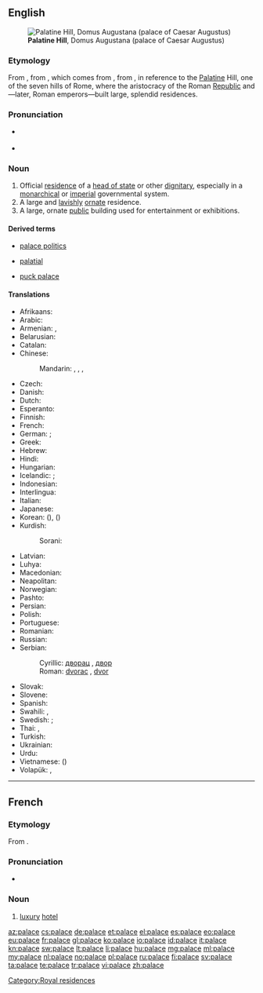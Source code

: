 {{also|Palace|pałace}}
==English==
{{wikipedia|mul=Taj Mahal}}
[[File:RomaPalatinoDalCircoMassimo.jpg|thumb|'''Palatine Hill''', Domus Augustana (palace of Caesar Augustus)]]

===Etymology===
From {{etyl|enm|en}}, from {{etyl|fro|en}} {{term|palais|lang=fro}}, which comes from {{etyl|la}} {{term|palatium|palātium|lang=la}}, from {{term|Palatium|Palātium|lang=la}}, in reference to the [[Palatine]] Hill, one of the seven hills of Rome, where the aristocracy of the Roman [[republic|Republic]] and—later, Roman emperors—built large, splendid residences.

===Pronunciation===
* {{a|UK|US}} {{IPA|/ˈpæləs/}}
* {{audio|en-us-palace.ogg|Audio (US)}}

===Noun===
{{en-noun}}

# Official [[residence]] of a [[head of state]] or other [[dignitary]], especially in a [[monarchical]] or [[imperial]] governmental system.
# A large and [[lavish]]ly [[ornate]] residence.
# A large, ornate [[public]] building used for entertainment or exhibitions.

====Derived terms====
{{rel-top3|Terms derived from ''palace''}}
* [[palace politics]]
{{rel-mid3}}
* [[palatial]]
{{rel-mid3}}
* [[puck palace]]
{{rel-bottom}}

====Translations====
{{trans-top|large, lavish residence}}
* Afrikaans: {{t-|af|paleis|xs=Afrikaans}}
* Arabic: {{t|ar|قصر|m|tr=qaSr|sc=Arab}}
* Armenian: {{t|hy|պալատ|tr=palat}}, {{t-|hy|դղյակ|tr=dġyak}}
* Belarusian: {{t|be|палац|m|tr=palác|sc=Cyrl}}
* Catalan: {{t|ca|palau|m}}
* Chinese:
*: Mandarin: {{t|zh|宮殿|sc=Hani}}, {{t|zh|宫殿|tr=gōngdiàn|sc=Hani}}, {{t|zh|宮|sc=Hani}}, {{t|zh|宫|tr=gōng|sc=Hani}}
* Czech: {{t+|cs|palác|m}}
* Danish: {{t-|da|palads|n}}
* Dutch: {{t+|nl|paleis|n}}
* Esperanto: {{t|eo|palaco}}
* Finnish: {{t+|fi|palatsi}}
* French: {{t+|fr|palais|m}}
* German: {{t+|de|Palast|m}}; {{t+|de|Schloss|n}}
* Greek: {{t+|el|παλάτι|tr=paláti}}
* Hebrew: {{t+|he|ארמון|f|tr=armon|sc=Hebr}}
* Hindi: {{t|hi|महल|m|tr=mahal|sc=Deva}}
* Hungarian: {{t+|hu|palota}}
* Icelandic: {{t-|is|palata|f}}; {{t+|is|höll|f}}
* Indonesian: {{t+|id|istana|xs=Indonesian}}
* Interlingua: {{t|ia|palatio}}
* Italian: {{t+|it|palazzo|m}}
* Japanese: {{t|ja|宮殿|tr=きゅうでん, kyūden|sc=Jpan}}
* Korean: {{t|ko|궁|tr=gung|sc=Kore}} ({{t|ko|宮|sc=Kore}}), {{t|ko|궁전|tr=gungjeon|sc=Kore}} ({{t|ko|宮殿|sc=Kore}})
* Kurdish:
*: Sorani: {{t|ku|سه‌را|tr=sarA|sc=ku-Arab}}
{{trans-mid}}
* Latvian: {{t-|lv|pils|f|xs=Latvian}}
* Luhya: {{tø|luy|ekasri}}
* Macedonian: {{t-|mk|дворец|m|tr=dvórec}}
* Neapolitan: {{t|nap|palàzzo}}
* Norwegian: {{t|no|palass|n}}
* Pashto: {{t+|ps|ماڼۍ|f|tr=mānnəi|sc=ps-Arab|xs=Pashto}}
* Persian: {{t|fa|کاخ|tr=kâkh|sc=fa-Arab}}
* Polish: {{t-|pl|pałac|m}}
* Portuguese: {{t+|pt|palácio|m}}
* Romanian: {{t-|ro|palat}}
* Russian: {{t+|ru|дворец|m|tr=dvoréc}}
* Serbian:
*: Cyrillic: [[дворац]] {{m}}, [[двор]] {{m}}
*: Roman: [[dvorac]] {{m}}, [[dvor]] {{m}}
* Slovak: {{t|sk|palác|m}}
* Slovene: {{t+|sl|palača|f}}
* Spanish: {{t-|es|palacio|m}}
* Swahili: {{t+|sw|kasri|xs=Swahili}}, {{t+|sw|jum|xs=Swahili}}
* Swedish: {{t+|sv|palats|n}}; {{t+|sv|slott|n}}
* Thai: {{t|th|ตำหนัก|tr=dtam-nàk|sc=Thai}}, {{t|th|พระตำหนัก|tr=prá dtam-nàk|sc=Thai}}
* Turkish: {{t+|tr|saray}}
* Ukrainian: {{t|uk|палац|m|tr=palác|sc=Cyrl}}
* Urdu: {{t|ur|محل|m|tr=mahal|sc=ur-Arab}}
* Vietnamese: {{t|vi|cung điện}} ({{t|vi|宮殿}})
* Volapük: {{t|vo|ledom}}, {{t|vo|regadom}}
{{trans-bottom}}

[[Category:Royal residences]]

----

==French==

===Etymology===
From {{etyl|en|fr}} {{term|palace|lang=en}}.

===Pronunciation===
* {{IPA|/palas/|lang=fr}}

===Noun===
{{fr-noun|m}}

# [[luxury]] [[hotel]]

[[az:palace]]
[[cs:palace]]
[[de:palace]]
[[et:palace]]
[[el:palace]]
[[es:palace]]
[[eo:palace]]
[[eu:palace]]
[[fr:palace]]
[[gl:palace]]
[[ko:palace]]
[[io:palace]]
[[id:palace]]
[[it:palace]]
[[kn:palace]]
[[sw:palace]]
[[lt:palace]]
[[li:palace]]
[[hu:palace]]
[[mg:palace]]
[[ml:palace]]
[[my:palace]]
[[nl:palace]]
[[no:palace]]
[[pl:palace]]
[[ru:palace]]
[[fi:palace]]
[[sv:palace]]
[[ta:palace]]
[[te:palace]]
[[tr:palace]]
[[vi:palace]]
[[zh:palace]]